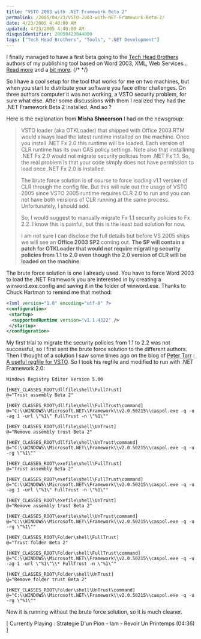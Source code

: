 ```yaml
---
title: "VSTO 2003 with .NET Framework Beta 2"
permalink: /2005/04/23/VSTO-2003-with-NET-Framework-Beta-2/
date: 4/23/2005 4:40:00 AM
updated: 4/23/2005 4:40:00 AM
disqusIdentifier: 20050423044000
tags: ["Tech Head Brothers", "Tools", ".NET Development"]
---
```


I finally managed to have a first beta going to the [Tech Head Brothers](http://www.techheadbrothers.com/) authors of my publishing tool based on Word 2003, XML, Web Services... [Read more](http://weblogs.asp.net/lkempe/archive/2005/01/25/360227.aspx) and a [bit more](http://weblogs.asp.net/lkempe/archive/2004/11/03/251422.aspx).
{/* <!-- more --> */}

So I have a cool setup for the tool that works for me on two machines, but when you start to distribute your software you face other challenges. On three authors computer it was not working, a VSTO security problem, for sure what else. After some discussions with them I realized they had the .NET Framework Beta 2 installed. And so ?

Here is the explanation from **Misha Shneerson** I had on the newsgroup:

> VSTO loader (aka OTKLoader) that shipped with Office 2003 RTM would always 
  load the latest runtime installed on the machine. Once you install .NET Fx 2.0 
  this runtime will be loaded. Each version of CLR runtime has its own CAS 
  policy settings. Note also that installinng .NET Fx 2.0 would not migrate 
  security policies from .NET Fx 1.1. So, the real problem is that your code 
  simply does not have permission to load once .NET Fx 2.0 is installed.
> 
> The brute force solution is of course to force loading v1.1 version of CLR 
  through the config file. But this will rule out the usage of VSTO 2005 since 
  VSTO 2005 runtime requires CLR 2.0 to run and you can not have both versions 
  of CLR running at the same process. Unfortunately, I should add.
> 
> So, I would suggest to manually migrate Fx 1.1 security policies to Fx 2.2. 
  I know this is painful, but this is the least bad solution for now.
> 
> I am not sure I can disclose the full details but before VS 2005 ships we 
  will see an **Office 2003 SP2** coming out. **The SP will 
  contain a patch for OTKLoader that would not require migrating security 
  policies from 1.1 to 2.0 even though the 2.0 version of CLR will be loaded on 
  the machine**.

The brute force solution is one I already used. You have to force Word 2003 
to load the .NET Framework you are interested in by creating a 
winword.exe.config and saving it in the folder of winword.exe. Thanks to Chuck 
Hartman to remind me that method:

```xml
<?xml version="1.0" encoding="utf-8" ?>
<configuration>
 <startup>
  <supportedRuntime version="v1.1.4322" />
 </startup>
</configuration>
```

My first trial to migrate the security policies from 1.1 to 2.2 was not successful, so I first sent the brute force solution to the different authors. Then I thought of a solution I saw some times ago on the blog of [Peter Torr](http://weblogs.asp.net/ptorr/) : [A useful regfile for VSTO](http://blogs.msdn.com/ptorr/archive/2004/07/16/184716.aspx). So I took his regfile and modified to run with .NET Framework 2.0:

```
Windows Registry Editor Version 5.00 

[HKEY_CLASSES_ROOT\dllfile\shell\FullTrust] 
@="Trust assembly Beta 2" 

[HKEY_CLASSES_ROOT\dllfile\shell\FullTrust\command] 
@="C:\\WINDOWS\\Microsoft.NET\\Framework\\v2.0.50215\\caspol.exe -q -u -ag 1 -url \"%1\" FullTrust -n \"%1\"" 

[HKEY_CLASSES_ROOT\dllfile\shell\UnTrust] 
@="Remove assembly trust Beta 2" 

[HKEY_CLASSES_ROOT\dllfile\shell\UnTrust\command] 
@="C:\\WINDOWS\\Microsoft.NET\\Framework\\v2.0.50215\\caspol.exe -q -u -rg \"%1\"" 
  
[HKEY_CLASSES_ROOT\exefile\shell\FullTrust] 
@="Trust assembly Beta 2" 
  
[HKEY_CLASSES_ROOT\exefile\shell\FullTrust\command] 
@="C:\\WINDOWS\\Microsoft.NET\\Framework\\v2.0.50215\\caspol.exe -q -u -ag 1 -url \"%1\" FullTrust -n \"%1\"" 

[HKEY_CLASSES_ROOT\exefile\shell\UnTrust] 
@="Remove assembly trust Beta 2" 

[HKEY_CLASSES_ROOT\exefile\shell\UnTrust\command] 
@="C:\\WINDOWS\\Microsoft.NET\\Framework\\v2.0.50215\\caspol.exe -q -u -rg \"%1\"" 

[HKEY_CLASSES_ROOT\Folder\shell\FullTrust] 
@="Trust folder Beta 2" 

[HKEY_CLASSES_ROOT\Folder\shell\FullTrust\command] 
@="C:\\WINDOWS\\Microsoft.NET\\Framework\\v2.0.50215\\caspol.exe -q -u -ag 1 -url \"%1\"\\* FullTrust -n \"%1\"" 

[HKEY_CLASSES_ROOT\Folder\shell\UnTrust] 
@="Remove folder trust Beta 2" 

[HKEY_CLASSES_ROOT\Folder\shell\UnTrust\command] 
@="C:\\WINDOWS\\Microsoft.NET\\Framework\\v2.0.50215\\caspol.exe -q -u -rg \"%1\"" 
```

Now it is running without the brute force solution, so it is much cleaner.

[ Currently Playing : Strategie D'un Pion - Iam - Revoir Un Printemps (04:36) ]
